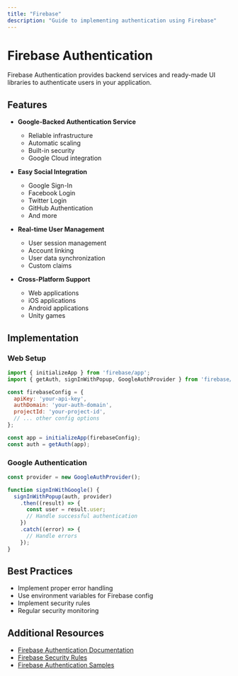 ```yaml
---
title: "Firebase"
description: "Guide to implementing authentication using Firebase"
---
```


# Firebase Authentication

Firebase Authentication provides backend services and ready-made UI libraries to authenticate users in your application.

## Features

- **Google-Backed Authentication Service**
  - Reliable infrastructure
  - Automatic scaling
  - Built-in security
  - Google Cloud integration

- **Easy Social Integration**
  - Google Sign-In
  - Facebook Login
  - Twitter Login
  - GitHub Authentication
  - And more

- **Real-time User Management**
  - User session management
  - Account linking
  - User data synchronization
  - Custom claims

- **Cross-Platform Support**
  - Web applications
  - iOS applications
  - Android applications
  - Unity games

## Implementation

### Web Setup
```javascript
import { initializeApp } from 'firebase/app';
import { getAuth, signInWithPopup, GoogleAuthProvider } from 'firebase/auth';

const firebaseConfig = {
  apiKey: 'your-api-key',
  authDomain: 'your-auth-domain',
  projectId: 'your-project-id',
  // ... other config options
};

const app = initializeApp(firebaseConfig);
const auth = getAuth(app);
```

### Google Authentication
```javascript
const provider = new GoogleAuthProvider();

function signInWithGoogle() {
  signInWithPopup(auth, provider)
    .then((result) => {
      const user = result.user;
      // Handle successful authentication
    })
    .catch((error) => {
      // Handle errors
    });
}
```

## Best Practices

- Implement proper error handling
- Use environment variables for Firebase config
- Implement security rules
- Regular security monitoring

## Additional Resources

- [Firebase Authentication Documentation](https://firebase.google.com/docs/auth)
- [Firebase Security Rules](https://firebase.google.com/docs/rules)
- [Firebase Authentication Samples](https://github.com/firebase/quickstart-js/tree/master/auth)